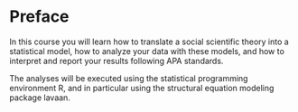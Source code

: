 # Preface {-}

In this course you will learn how to translate a social scientific theory into a statistical model, how to analyze your data with these models, and how to interpret and report your results following APA standards.

The analyses will be executed using the statistical programming environment R, and in particular using the structural equation modeling package lavaan.
